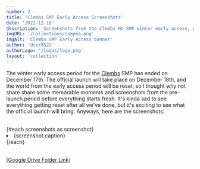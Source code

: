 ```yaml
---
number: 2
title: 'Clembs SMP Early Access Screenshots'
date: '2022-12-18'
description: 'Screenshots from the Clembs MC SMP winter early access, wanted to share them since it will be reset.'
imgURL: '/collections/csmpea.png'
imgAlt: 'Clembs SMP Early Access banner'
author: 'User5522'
authorLogo: '/logos/logo.png'
layout: 'collection'
---
```


<script>
	let screenshots =
		[
			{caption: "my [otter] team base coords", gDriveID: "1AWhP_Ao-_oJ1K1uabQDrIvmniWt9HQ20", imgAlt: ""},
			{caption: "Cool 1.19 cave I found", gDriveID: "1y92djFMQeoD1E_8rp8kxo6A_hzcE-lfW", imgAlt: ""},
			{caption: "My shit nether spawn", gDriveID: "1TcSIvQLq3VURqlE6skS2MKYJYq9O4z1S", imgAlt: ""},
			{caption: "Damn flying cow that got my coords leaked", gDriveID: "1OE1yy7FUbR6SY4y_F18tCwxEwkPjzZtG", imgAlt: ""},
			{caption: "Me building a pillar next to navy's huge cock monument", gDriveID: "168KHZ6kny34SoBUrxeFP6kRC05Kgcz--", imgAlt: ""},
			{caption: "Glowstone dog with a cock", gDriveID: "1hl0gvKx9f0BC5-Nb8ZKM-iCrU8MGBNzy", imgAlt: ""},
			{caption: "Cool ocean monument near spawn", gDriveID: "1vNmPPaaT3K7KdNHADZ1QlxnAKL2dDJBB", imgAlt: ""},
			{caption: "Stupid flying chicken at spawn", gDriveID: "1FWPV5YAO6_1IbaGN5yHI5Myc0OVGV5az", imgAlt: ""},
			{caption: "Crazy bugged flying pig that we got to Y100", gDriveID: "135zGYTC4CWvumuro2zUBTSHoq0z-E3un", imgAlt: ""},
			{caption: "Usered stuck on an other bugged flying pig", gDriveID: "1Ky59vMh0Kt1VscN6Ek58KzgROBuJFn3q", imgAlt: ""},
			{caption: "Rare Pic of an otter swimming and clearly not drowning", gDriveID: "14U3Ff3z1ezO5qLAvrIqrzrzM9UhaYKqM", imgAlt: ""},
			{caption: "Navy's huge cock.. monument", gDriveID: "1Deoxa4n9UF-jvt60YYRl5QsHK56JUr6-", imgAlt: ""}
		];
</script>

The winter early access period for the [Clembs](https://clembs.com) SMP has ended on December 17th.
The official launch will take place on December 18th, and the world from the early access period will be reset,
so I thought why not share share some memorable moments and screenshots from the pre-launch period before everything starts fresh.
It's kinda sad to see everything getting reset after all we've done,
but it's exciting to see what the official launch will bring.
Anyways, here are the screenshots:

<br />
<div class="grid gap-10 sm:grid-cols-2">
	{#each screenshots as screenshot}
		<li class="flex flex-col gap-2">
		{screenshot.caption}
		<img
			src="https://drive.google.com/uc?export=view&id={screenshot.gDriveID}"
			class="rounded-xl hover:scale-102 active:scale-95 duration-200"
			alt=""
			loading="lazy"
		/>
		</li>
	{/each}
</div>
<br />

[[Google Drive Folder Link]](https://drive.google.com/drive/folders/1_0dByKp8IfI53c7G-5GAhuupoUiUgKoU?usp=share_link)

